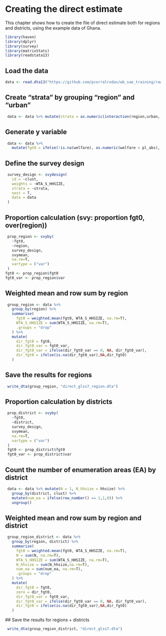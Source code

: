 # Creating the direct estimate

This chapter shows how to create the file of direct estimate both for regions and districts, using the example data of Ghana. 

```r
library(haven)
library(dplyr)
library(survey)
library(matrixStats)
library(readstata13)
```

## Load the data
```r
data <- read.dta13("https://github.com/pcorralrodas/wb_sae_training/raw/refs/heads/SummerU_2024/00.Data/input/survey_2017.dta")
```

## Create "strata" by grouping "region" and "urban"
```r
 data <- data %>% mutate(strata = as.numeric(interaction(region,urban, drop = T)))
```
 
## Generate y variable
```r
 data <- data %>% 
   mutate(fgt0 = ifelse(!is.na(welfare), as.numeric(welfare < pl_abs), NA))
```


## Define the survey design
```r
 survey_design <- svydesign(
   id = ~clust,
   weights = ~WTA_S_HHSIZE,
   strata = ~strata,
   nest = T,
   data = data
 )
```


## Proportion calculation (svy: proportion fgt0, over(region))
```r
 prop_region <- svyby(
   ~fgt0,
   ~region,
   survey_design,
   svymean,
   na.rm=T,
   vartype = ("var")
 )
fgt0 <- prop_region$fgt0
fgt0_var <- prop_region$var
```


## Weighted mean and row sum by region
```r
 group_region <- data %>%
   group_by(region) %>%
   summarise(
     fgt0 = weighted.mean(fgt0, WTA_S_HHSIZE, na.rm=T),
     WTA_S_HHSIZE = sum(WTA_S_HHSIZE, na.rm=T),
     .groups = "drop"
   ) %>%
   mutate(
     dir_fgt0 = fgt0,
     dir_fgt0_var = fgt0_var,
     dir_fgt0_var = ifelse(dir_fgt0_var == 0, NA, dir_fgt0_var),
     dir_fgt0 = ifelse(is.na(dir_fgt0_var),NA,dir_fgt0)
   )
```


## Save the results for regions
```r
 write_dta(group_region, "direct_glss7_region.dta")
```
 
 
## Proportion calculation by districts
```r
 prop_district <- svyby(
   ~fgt0,
   ~district,
   survey_design,
   svymean,
   na.rm=T,
   vartype = ("var")
 )
 fgt0 <- prop_district$fgt0
 fgt0_var <- prop_district$var
```



## Count the number of enumeration areas (EA) by district
```r
 data <- data %>% mutate(N = 1, N_hhsize = hhsize) %>%
   group_by(district, clust) %>%
   mutate(num_ea = ifelse(row_number() == 1,1,0)) %>%
   ungroup()
```

## Weighted mean and row sum by region and district
```r
 group_region_district <- data %>%
   group_by(region, district) %>%
   summarise(
     fgt0 = weighted.mean(fgt0, WTA_S_HHSIZE, na.rm=T),
     N = sum(N, na.rm=T),
     WTA_S_HHSIZE = sum(WTA_S_HHSIZE, na.rm=T),
     N_hhsize = sum(N_hhsize,na.rm=T),
     num_ea = sum(num_ea, na.rm=T),
     .groups = "drop"
   ) %>%
   mutate(
     dir_fgt0 = fgt0,
     zero = dir_fgt0,
     dir_fgt0_var = fgt0_var,
     dir_fgt0_var = ifelse(dir_fgt0_var == 0, NA, dir_fgt0_var),
     dir_fgt0 = ifelse(is.na(dir_fgt0_var),NA,dir_fgt0)
   )
``` 


 ## Save the results for regions + districts
```r
 write_dta(group_region_district, "direct_glss7.dta")
 ```
 
